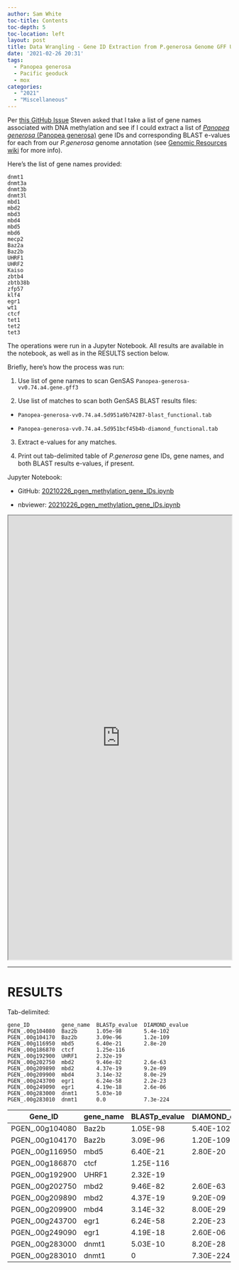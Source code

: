 ```yaml
---
author: Sam White
toc-title: Contents
toc-depth: 5
toc-location: left
layout: post
title: Data Wrangling - Gene ID Extraction from P.generosa Genome GFF Using Methylation Machinery List
date: '2021-02-26 20:31'
tags:
  - Panopea generosa
  - Pacific geoduck
  - mox
categories:
  - "2021"
  - "Miscellaneous"
---
```

Per [this GitHub Issue](https://github.com/RobertsLab/resources/issues/1116) Steven asked that I take a list of gene names associated with DNA methylation and see if I could extract a list of [_Panopea generosa_ (Panopea generosa)](http://en.wikipedia.org/wiki/Geoduck) gene IDs and corresponding BLAST e-values for each from our _P.generosa_ genome annotation (see [Genomic Resources wiki](https://github.com/RobertsLab/resources/wiki/Genomic-Resources) for more info).

Here's the list of gene names provided:

```
dnmt1
dnmt3a
dnmt3b
dnmt3l
mbd1
mbd2
mbd3
mbd4
mbd5
mbd6
mecp2
Baz2a
Baz2b
UHRF1
UHRF2
Kaiso
zbtb4
zbtb38b
zfp57
klf4
egr1
wt1
ctcf
tet1
tet2
tet3
```

The operations were run in a Jupyter Notebook. All results are available in the notebook, as well as in the RESULTS section below.

Briefly, here's how the process was run:

1. Use list of gene names to scan GenSAS `Panopea-generosa-vv0.74.a4.gene.gff3`

2. Use list of matches to scan both GenSAS BLAST results files:

 - `Panopea-generosa-vv0.74.a4.5d951a9b74287-blast_functional.tab`

 - `Panopea-generosa-vv0.74.a4.5d951bcf45b4b-diamond_functional.tab`

 3. Extract e-values for any matches.

 4. Print out tab-delimited table of _P.generosa_ gene IDs, gene names, and both BLAST results e-values, if present.

Jupyter Notebook:

- GitHub: [20210226_pgen_methylation_gene_IDs.ipynb](https://github.com/RobertsLab/code/blob/master/notebooks/sam/20210226_pgen_methylation_gene_IDs.ipynb)

- nbviewer: [20210226_pgen_methylation_gene_IDs.ipynb](https://nbviewer.jupyter.org/github/RobertsLab/code/blob/master/notebooks/sam/20210226_pgen_methylation_gene_IDs.ipynb)

<iframe src="https://nbviewer.jupyter.org/github/RobertsLab/code/blob/master/notebooks/sam/20210226_pgen_methylation_gene_IDs.ipynb" width="100%" height="1000" scrolling="yes"></iframe>

---

# RESULTS



Tab-delimited:

```
gene_ID          gene_name  BLASTp_evalue  DIAMOND_evalue
PGEN_.00g104080  Baz2b      1.05e-98       5.4e-102
PGEN_.00g104170  Baz2b      3.09e-96       1.2e-109
PGEN_.00g116950  mbd5       6.40e-21       2.8e-20
PGEN_.00g186870  ctcf       1.25e-116
PGEN_.00g192900  UHRF1      2.32e-19
PGEN_.00g202750  mbd2       9.46e-82       2.6e-63
PGEN_.00g209890  mbd2       4.37e-19       9.2e-09
PGEN_.00g209900  mbd4       3.14e-32       8.0e-29
PGEN_.00g243700  egr1       6.24e-58       2.2e-23
PGEN_.00g249090  egr1       4.19e-18       2.6e-06
PGEN_.00g283000  dnmt1      5.03e-10
PGEN_.00g283010  dnmt1      0.0            7.3e-224
```

| Gene_ID         | gene_name | BLASTp_evalue | DIAMOND_evalue |
|-----------------|-----------|---------------|----------------|
| PGEN_.00g104080 | Baz2b     | 1.05E-98      | 5.40E-102      |
| PGEN_.00g104170 | Baz2b     | 3.09E-96      | 1.20E-109      |
| PGEN_.00g116950 | mbd5      | 6.40E-21      | 2.80E-20       |
| PGEN_.00g186870 | ctcf      | 1.25E-116     |                |
| PGEN_.00g192900 | UHRF1     | 2.32E-19      |                |
| PGEN_.00g202750 | mbd2      | 9.46E-82      | 2.60E-63       |
| PGEN_.00g209890 | mbd2      | 4.37E-19      | 9.20E-09       |
| PGEN_.00g209900 | mbd4      | 3.14E-32      | 8.00E-29       |
| PGEN_.00g243700 | egr1      | 6.24E-58      | 2.20E-23       |
| PGEN_.00g249090 | egr1      | 4.19E-18      | 2.60E-06       |
| PGEN_.00g283000 | dnmt1     | 5.03E-10      | 8.20E-28       |
| PGEN_.00g283010 | dnmt1     | 0             | 7.30E-224      |
